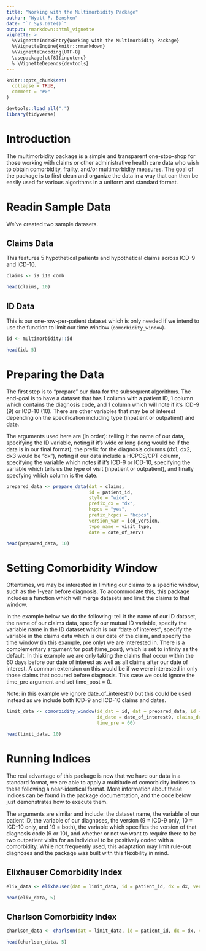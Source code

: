 ```yaml
---
title: "Working with the Multimorbidity Package"
author: "Wyatt P. Bensken"
date: "`r Sys.Date()`"
output: rmarkdown::html_vignette
vignette: >
  %\VignetteIndexEntry{Working with the Multimorbidity Package}
  %\VignetteEngine{knitr::rmarkdown}
  %\VignetteEncoding{UTF-8}
  \usepackage[utf8]{inputenc}
  % \VignetteDepends{devtools}
---
```


```r
knitr::opts_chunk$set(
  collapse = TRUE,
  comment = "#>"
)
```

```r

devtools::load_all(".")
library(tidyverse)

```

# Introduction

The multimorbidity package is a simple and transparent one-stop-shop for those working with claims or other administrative health care data who wish to obtain comorbidity, frailty, and/or multimorbidity measures. The goal of the package is to first clean and organize the data in a way that can then be easily used for various algorithms in a uniform and standard format.

# Readin Sample Data

We've created two sample datasets.

## Claims Data

This features 5 hypothetical patients and hypothetical claims across ICD-9 and ICD-10.

```r
claims <- i9_i10_comb
```


```r
head(claims, 10)
```

## ID Data

This is our one-row-per-patient dataset which is only needed if we intend to use the function to limit our time window (`comorbidity_window`).


```r
id <- multimorbidity::id
```

```r
head(id, 5)
```

# Preparing the Data

The first step is to "prepare" our data for the subsequent algorithms. The end-goal is to have a dataset that has 1 column with a patient ID,  1 column which contains the diagnosis code, and 1 column which will note if it's ICD-9 (9) or ICD-10 (10). There are other variables that may be of interest depending on the specification including type (inpatient or outpatient) and date.

The arguments used here are (in order): telling it the name of our data, specifying the ID variable, noting if it's wide or long (long would be if the data is in our final format), the prefix for the diagnosis columns (dx1, dx2, dx3 would be "dx"), noting if our data include a HCPCS/CPT column, specifying the variable which notes if it's ICD-9 or ICD-10, specifying the variable which tells us the type of visit (inpatient or outpatient), and finally specfying which column is the date.

```r
prepared_data <- prepare_data(dat = claims,
                              id = patient_id,
                              style = "wide",
                              prefix_dx = "dx",
                              hcpcs = "yes",
                              prefix_hcpcs = "hcpcs", 
                              version_var = icd_version,
                              type_name = visit_type,
                              date = date_of_serv)
```

```r
head(prepared_data, 10)
```

# Setting Comorbidity Window

Oftentimes, we may be interested in limiting our claims to a specific window, such as the 1-year before diagnosis. To accommodate this, this package includes a function which will merge datasets and limit the claims to that window.

In the example below we do the following: tell it the name of our ID dataset, the name of our claims data, specify our mutual ID variable, specify the variable name in the ID dataset which is our "date of interest", specify the variable in the claims data which is our date of the claim, and specify the time window (in this example, pre only) we are interested in. There is a complementary argument for post (time_post), which is set to infinity as the default. In this example we are only taking the claims that occur within the 60 days before our date of interest as well as all claims after our date of interest. A common extension on this would be if we were interested in only those claims that occured before diagnosis. This case we could ignore the time_pre argument and set time_post = 0. 


Note: in this example we ignore date_of_interest10 but this could be used instead as we include both ICD-9 and ICD-10 claims and dates.

```r
limit_data <- comorbidity_window(id_dat = id, dat = prepared_data, id = patient_id, 
                                 id_date = date_of_interest9, claims_date = claim_date,
                                 time_pre = 60)
```

```r
head(limit_data, 10)
```

# Running Indices

The real advantage of this package is now that we have our data in a standard format, we are able to apply a multitude of comorbidity indices to these following a near-identical format. More information about these indices can be found in the package documentation, and the code below just demonstrates how to execute them.

The arguments are similar and include: the dataset name, the variable of our patient ID, the variable of our diagnoses, the version (9 = ICD-9 only, 10 = ICD-10 only, and 19 = both), the variable which specifies the version of that diagnosis code (9 or 10), and whether or not we want to require there to be two outpatient visits for an individual to be positively coded with a comorbidity. While not frequently used, this adaptation may limit rule-out diagnoses and the package was built with this flexibility in mind.

## Elixhauser Comorbidity Index

```r
elix_data <- elixhauser(dat = limit_data, id = patient_id, dx = dx, version = 19, version_var = version, outpatient_two = "yes")
```

```r
head(elix_data, 5)
```


## Charlson Comorbidity Index

```r
charlson_data <- charlson(dat = limit_data, id = patient_id, dx = dx, version = 19, version_var = version, outpatient_two = "yes")
```

```r
head(charlson_data, 5)
```

